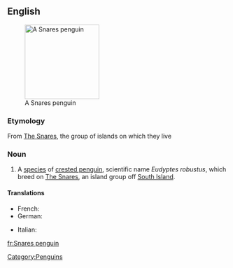 ==English==
{{wikipedia}}
[[Image:SnaresPenguin (Mattern) large.jpg|170px|right|thumb|A Snares penguin]]
===Etymology===
From [[w:The Snares|The Snares]], the group of islands on which they live

===Noun===
{{en-noun|sg=[[Snares]] [[penguin]]}}

# A [[species]] of [[crested penguin]], scientific name ''Eudyptes robustus'', which breed on [[w:The Snares|The Snares]], an island group off [[South Island]].

====Translations====
{{trans-top|Penguin}}
*French: {{t|fr|gorfou des Snares|m}}
*German: {{t|de|Snaresinselpinguin|m}}
{{trans-mid}}
*Italian: {{t|it|pinguino delle Snares|m}}
{{trans-bottom}}
[[Category:Penguins]]

[[fr:Snares penguin]]